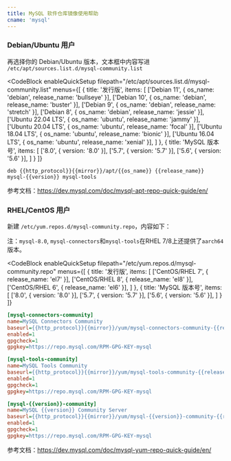 ```yaml
---
title: MySQL 软件仓库镜像使用帮助
cname: 'mysql'
---
```


### Debian/Ubuntu 用户

再选择你的 Debian/Ubuntu 版本，文本框中内容写进 `/etc/apt/sources.list.d/mysql-community.list`

<CodeBlock
  enableQuickSetup
  filepath="/etc/apt/sources.list.d/mysql-community.list"
  menus={[
    {
      title: '发行版',
      items: [
        ['Debian 11', { os_name: 'debian', release_name: 'bullseye' }],
        ['Debian 10', { os_name: 'debian', release_name: 'buster' }],
        ['Debian 9', { os_name: 'debian', release_name: 'stretch' }],
        ['Debian 8', { os_name: 'debian', release_name: 'jessie' }],
        ['Ubuntu 22.04 LTS', { os_name: 'ubuntu', release_name: 'jammy' }],
        ['Ubuntu 20.04 LTS', { os_name: 'ubuntu', release_name: 'focal' }],
        ['Ubuntu 18.04 LTS', { os_name: 'ubuntu', release_name: 'bionic' }],
        ['Ubuntu 16.04 LTS', { os_name: 'ubuntu', release_name: 'xenial' }],
      ]
    },
    {
      title: 'MySQL 版本号',
      items: [
        ['8.0', { version: '8.0' }],
        ['5.7', { version: '5.7' }],
        ['5.6', { version: '5.6' }],
      ]
    }
  ]}
>

```properties
deb {{http_protocol}}{{mirror}}/apt/{{os_name}} {{release_name}} mysql-{{version}} mysql-tools
```

</CodeBlock>

参考文档：https://dev.mysql.com/doc/mysql-apt-repo-quick-guide/en/

### RHEL/CentOS 用户

新建 `/etc/yum.repos.d/mysql-community.repo`，内容如下：

注：`mysql-8.0`, `mysql-connectors`和`mysql-tools`在RHEL 7/8上还提供了`aarch64`版本。


<CodeBlock
  enableQuickSetup
  filepath="/etc/yum.repos.d/mysql-community.repo"
  menus={[
    {
      title: '发行版',
      items: [
        ['CentOS/RHEL 7', { release_name: 'el7' }],
        ['CentOS/RHEL 8', { release_name: 'el8' }],
        ['CentOS/RHEL 6', { release_name: 'el6' }],
      ]
    },
    {
      title: 'MySQL 版本号',
      items: [
        ['8.0', { version: '8.0' }],
        ['5.7', { version: '5.7' }],
        ['5.6', { version: '5.6' }],
      ]
    }
  ]}
>

```ini
[mysql-connectors-community]
name=MySQL Connectors Community
baseurl={{http_protocol}}{{mirror}}/yum/mysql-connectors-community-{{release_name}}-$basearch/
enabled=1
gpgcheck=1
gpgkey=https://repo.mysql.com/RPM-GPG-KEY-mysql

[mysql-tools-community]
name=MySQL Tools Community
baseurl={{http_protocol}}{{mirror}}/yum/mysql-tools-community-{{release_name}}-$basearch/
enabled=1
gpgcheck=1
gpgkey=https://repo.mysql.com/RPM-GPG-KEY-mysql

[mysql-{{version}}-community]
name=MySQL {{version}} Community Server
baseurl={{http_protocol}}{{mirror}}/yum/mysql-{{version}}-community-{{release_name}}-$basearch/
enabled=1
gpgcheck=1
gpgkey=https://repo.mysql.com/RPM-GPG-KEY-mysql
```

</CodeBlock>

参考文档：https://dev.mysql.com/doc/mysql-yum-repo-quick-guide/en/
